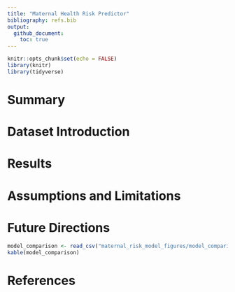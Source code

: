 ```yaml
---
title: "Maternal Health Risk Predictor"
bibliography: refs.bib
output: 
  github_document:
    toc: true
---
```



```r
knitr::opts_chunk$set(echo = FALSE)
library(knitr)
library(tidyverse)
```

# Summary

# Dataset Introduction

# Results

# Assumptions and Limitations

# Future Directions
```r
model_comparison <- read_csv("maternal_risk_model_figures/model_comparison_table.csv")
kable(model_comparison)
```

# References